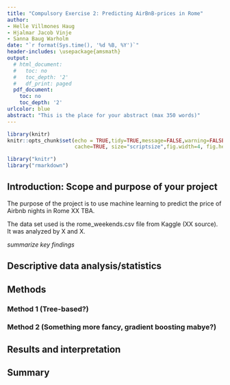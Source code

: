 ```yaml
---
title: "Compulsory Exercise 2: Predicting AirBnB-prices in Rome"
author:
- Helle Villmones Haug
- Hjalmar Jacob Vinje
- Sanna Baug Warholm
date: "`r format(Sys.time(), '%d %B, %Y')`"
header-includes: \usepackage{amsmath}
output:
  # html_document:
  #   toc: no
  #   toc_depth: '2'
  #   df_print: paged
  pdf_document:
    toc: no
    toc_depth: '2'
urlcolor: blue
abstract: "This is the place for your abstract (max 350 words)"
---
```

  
```r
library(knitr)
knitr::opts_chunk$set(echo = TRUE,tidy=TRUE,message=FALSE,warning=FALSE,strip.white=TRUE,prompt=FALSE,
                      cache=TRUE, size="scriptsize",fig.width=4, fig.height=3,fig.align = "center")
```

```r
library("knitr")
library("rmarkdown")
```

<!--  Etc (load all packages needed). -->





## Introduction: Scope and purpose of your project


The purpose of the project is to use machine learning to predict the price of Airbnb nights in Rome XX TBA. 

The data set used is the rome_weekends.csv file from Kaggle (XX source). It was analyzed by X and X. 

*summarize key findings*

## Descriptive data analysis/statistics



## Methods
### Method 1 (Tree-based?)

### Method 2 (Something more fancy, gradient boosting mabye?)

## Results and interpretation


## Summary